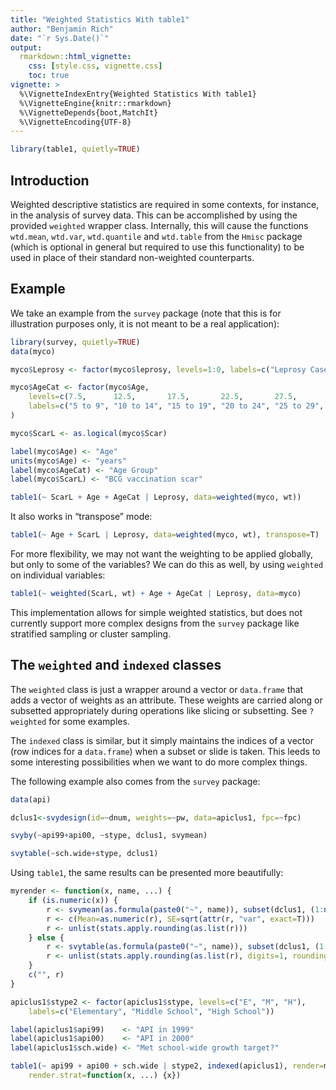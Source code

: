 ```yaml
---
title: "Weighted Statistics With table1"
author: "Benjamin Rich"
date: "`r Sys.Date()`"
output: 
  rmarkdown::html_vignette:
    css: [style.css, vignette.css]
    toc: true
vignette: >
  %\VignetteIndexEntry{Weighted Statistics With table1}
  %\VignetteEngine{knitr::rmarkdown}
  %\VignetteDepends{boot,MatchIt}
  %\VignetteEncoding{UTF-8}
---
```


```r
library(table1, quietly=TRUE)
```

## Introduction

Weighted descriptive statistics are required in some contexts, for instance, in
the analysis of survey data. This can be accomplished by using the provided
`weighted` wrapper class. Internally, this will cause the functions `wtd.mean`,
`wtd.var`, `wtd.quantile` and `wtd.table` from the `Hmisc` package (which is
optional in general but required to use this functionality) to be used in place
of their standard non-weighted counterparts.

## Example

We take an example from the `survey` package (note that this is for
illustration purposes only, it is not meant to be a real application):

```r
library(survey, quietly=TRUE)
data(myco)

myco$Leprosy <- factor(myco$leprosy, levels=1:0, labels=c("Leprosy Cases", "Controls"))

myco$AgeCat <- factor(myco$Age,
    levels=c(7.5,      12.5,       17.5,       22.5,       27.5,       32.5      ),
    labels=c("5 to 9", "10 to 14", "15 to 19", "20 to 24", "25 to 29", "30 to 34")
)

myco$ScarL <- as.logical(myco$Scar)

label(myco$Age) <- "Age"
units(myco$Age) <- "years"
label(myco$AgeCat) <- "Age Group"
label(myco$ScarL) <- "BCG vaccination scar"

table1(~ ScarL + Age + AgeCat | Leprosy, data=weighted(myco, wt))
```

It also works in "transpose" mode:

```r
table1(~ Age + ScarL | Leprosy, data=weighted(myco, wt), transpose=T)
```

For more flexibility, we may not want the weighting to be applied globally, but
only to some of the variables? We can do this as well, by using `weighted` on
individual variables:


```r
table1(~ weighted(ScarL, wt) + Age + AgeCat | Leprosy, data=myco)
```

This implementation allows for simple weighted statistics, but does not
currently support more complex designs from the `survey` package like
stratified sampling or cluster sampling.


## The `weighted` and `indexed` classes

The `weighted` class is just a wrapper around a vector or `data.frame` that
adds a vector of weights as an attribute. These weights are carried along or
subsetted appropriately during operations like slicing or subsetting. See
`?weighted` for some examples.

The `indexed` class is similar, but it simply maintains the indices of a vector
(row indices for a `data.frame`) when a subset or slide is taken. This leeds to
some interesting possibilities when we want to do more complex things.

The following example also comes from the `survey` package:

```r
data(api)

dclus1<-svydesign(id=~dnum, weights=~pw, data=apiclus1, fpc=~fpc)

svyby(~api99+api00, ~stype, dclus1, svymean)

svytable(~sch.wide+stype, dclus1)
```

Using `table1`, the same results can be presented more beautifully:


```r
myrender <- function(x, name, ...) {
    if (is.numeric(x)) {
        r <- svymean(as.formula(paste0("~", name)), subset(dclus1, (1:nrow(dclus1)) %in% indices(x)))
        r <- c(Mean=as.numeric(r), SE=sqrt(attr(r, "var", exact=T)))
        r <- unlist(stats.apply.rounding(as.list(r)))
    } else {
        r <- svytable(as.formula(paste0("~", name)), subset(dclus1, (1:nrow(dclus1)) %in% indices(x)))
        r <- unlist(stats.apply.rounding(as.list(r), digits=1, rounding.fn=round_pad))
    }
    c("", r)
}

apiclus1$stype2 <- factor(apiclus1$stype, levels=c("E", "M", "H"),
    labels=c("Elementary", "Middle School", "High School"))

label(apiclus1$api99)    <- "API in 1999"
label(apiclus1$api00)    <- "API in 2000"
label(apiclus1$sch.wide) <- "Met school-wide growth target?"

table1(~ api99 + api00 + sch.wide | stype2, indexed(apiclus1), render=myrender,
    render.strat=function(x, ...) {x})
```


